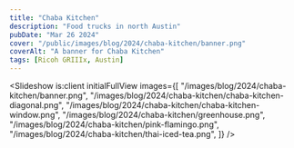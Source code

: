 ```yaml
---
title: "Chaba Kitchen"
description: "Food trucks in north Austin"
pubDate: "Mar 26 2024"
cover: "/public/images/blog/2024/chaba-kitchen/banner.png"
coverAlt: "A banner for Chaba Kitchen"
tags: [Ricoh GRIIIx, Austin]
---
```



<Slideshow
  is:client
  initialFullView
  images={[
    "/images/blog/2024/chaba-kitchen/banner.png",
    "/images/blog/2024/chaba-kitchen/chaba-kitchen-diagonal.png",
    "/images/blog/2024/chaba-kitchen/chaba-kitchen-window.png",
    "/images/blog/2024/chaba-kitchen/greenhouse.png",
    "/images/blog/2024/chaba-kitchen/pink-flamingo.png",
    "/images/blog/2024/chaba-kitchen/thai-iced-tea.png",
  ]}
/>
